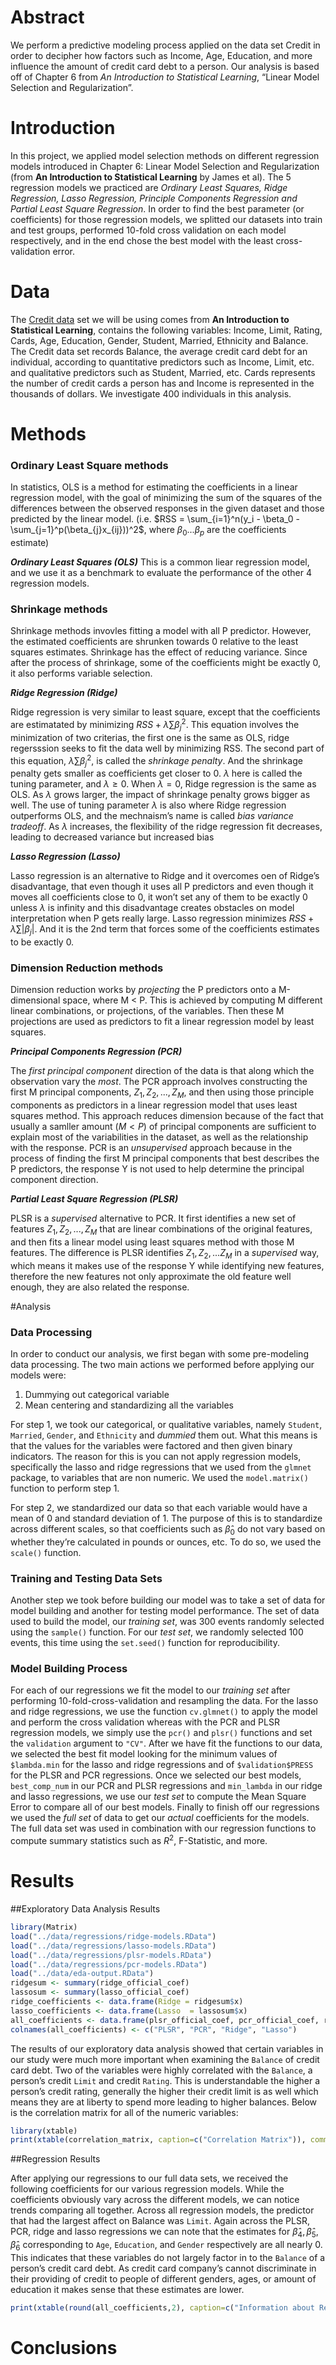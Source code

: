 # Abstract
We perform a predictive modeling process applied on the data set Credit in order to decipher how factors such as Income, Age, Education, and more influence the amount of credit card debt to a person. Our analysis is based off of Chapter 6 from *An Introduction to Statistical Learning*, "Linear Model Selection and Regularization". 

# Introduction

In this project, we applied model selection methods on different regression models introduced in Chapter 6: Linear Model Selection and Regularization (from **An Introduction to Statistical Learning** by James et al). The 5 regression models we practiced are _Ordinary Least Squares, Ridge Regression, Lasso Regression, Principle Components Regression and Partial Least Square Regression_. In order to find the best parameter (or coefficients) for those regression models, we splitted our datasets into train and test groups, performed 10-fold cross validation on each model respectively, and in the end chose the best model with the least cross-validation error.

# Data

The [Credit data](http://www-bcf.usc.edu/~gareth/ISL/Credit.csv) set we will be using comes from **An Introduction to Statistical Learning**, contains the following variables: Income, Limit, Rating, Cards, Age, Education, Gender, Student, Married, Ethnicity and Balance. The Credit data set records Balance, the average credit card debt for an individual, according to quantitative predictors such as Income, Limit, etc. and qualitative predictors such as Student, Married, etc. Cards represents the number of credit cards a person has and Income is represented in the thousands of dollars. We investigate 400 individuals in this analysis.

# Methods

### Ordinary Least Square methods

In statistics, OLS is a method for estimating the coefficients in a linear regression model, with the goal of minimizing the sum of the squares of the differences between the observed responses in the given dataset and those predicted by the linear model. (i.e.  $RSS = \sum_{i=1}^n(y_i - \beta_0 - \sum_{j=1}^p(\beta_{j}x_{ij}))^2$, where $\beta_0 ... \beta_p$ are the coefficients estimate)

**_Ordinary Least Squares (OLS)_**
This is a common liear regression model, and we use it as a benchmark to evaluate the performance of the other 4 regression models. 

### Shrinkage methods

Shrinkage methods invovles fitting a model with all P predictor. However, the estimated coefficients are shrunken towards 0 relative to the least squares estimates. Shrinkage has the effect of reducing variance. Since after the process of shrinkage, some of the coefficients might be exactly 0, it also performs variable selection.

**_Ridge Regression (Ridge)_**

Ridge regression is very similar to least square, except that the coefficients are estimatated by minimizing $RSS + \lambda \sum \beta_j^2$. This equation involves the minimization of two criterias, the first one is the same as OLS, ridge regersssion seeks to fit the data well by minimizing RSS. The second part of this equation, $\lambda \sum \beta_j^2$, is called the _shrinkage penalty_. And the shrinkage penalty gets smaller as coefficients get closer to 0. $\lambda$ here is called the tuning parameter, and $\lambda \geq 0$. When $\lambda = 0$, Ridge regression is the same as OLS. As $\lambda$ grows larger, the impact of shrinkage penalty grows bigger as well. The use of tuning parameter $\lambda$ is also where Ridge regression outperforms OLS, and the mechnaism's name is called _bias variance tradeoff_. As $\lambda$ increases, the flexibility of the ridge regression fit decreases, leading to decreased variance but increased bias

**_Lasso Regression (Lasso)_**

Lasso regression is an alternative to Ridge and it overcomes oen of Ridge's disadvantage, that even though it uses all P predictors and even though it moves all coefficients close to 0, it won't set any of them to be exactly 0 unless $\lambda$ is infinity and this disadvantage creates obstacles on model interpretation when P gets really large. Lasso regression minimizes $RSS + \lambda \sum |{\beta_j}|$. And it is the 2nd term that forces some of the coefficients estimates to be exactly 0.

### Dimension Reduction methods

Dimension reduction works by _projecting_ the P predictors onto a M-dimensional space, where M < P. This is achieved by computing M different linear combinations, or projections, of the variables. Then these M projections are used as predictors to fit a linear regression model by least squares.

**_Principal Components Regression (PCR)_**

The _first principal component_ direction of the data is that along which the observation vary the _most_. The PCR approach involves constructing the first M principal components, $Z_1, Z_2,...,Z_M$, and then using those principle components as predictors in a linear regression model that uses least squares method. This approach reduces dimension because of the fact that usually a samller amount ($M < P$) of principal components are sufficient to explain most of the variabilities in the dataset, as well as the relationship with the response. PCR is an _unsupervised_ approach because in the process of finding the first M principal components that best describes the P predictors, the response Y is not used to help determine the principal component direction.

**_Partial Least Square Regression (PLSR)_**

PLSR is a _supervised_ alternative to PCR. It first identifies a new set of features $Z_1, Z_2,...,Z_M$ that are linear combinations of the original features, and then fits a linear model using least squares method with those M features. The difference is PLSR identifies $Z_1, Z_2,...Z_M$ in a _supervised_ way, which means it makes use of the response Y while identifying new features, therefore the new features not only approximate the old feature well enough, they are also related the response. 





#Analysis 

### Data Processing

In order to conduct our analysis, we first began with some pre-modeling data processing. The two main actions we performed before applying our models were: 

1. Dummying out categorical variable 
2. Mean centering and standardizing all the variables 

For step 1, we took our categorical, or qualitative variables, namely `Student`, `Married`, `Gender`, and `Ethnicity` and *dummied* them out. What this means is that the values for the variables were factored and then given binary indicators. The reason for this is you can not apply regression models, specifically the lasso and ridge regressions that we used from the `glmnet` package, to variables that are non numeric. We used the `model.matrix()` function to perform step 1. 

For step 2, we standardized our data so that each variable would have a mean of 0 and standard deviation of 1. The purpose of this is to standardize across different scales, so that coefficients such as ${\hat\beta_0}$ do not vary based on whether they're calculated in pounds or ounces, etc. To do so, we used the `scale()` function.

### Training and Testing Data Sets 

Another step we took before building our model was to take a set of data for model building and another for testing model performance. The set of data used to build the model, our *training set*, was 300 events randomly selected using the `sample()` function. For our *test set*, we randomly selected 100 events, this time using the `set.seed()` function for reproducibility. 

### Model Building Process 

For each of our regressions we fit the model to our *training set* after performing 10-fold-cross-validation and resampling the data. For the lasso and ridge regressions, we use the function `cv.glmnet()` to apply the model and perform the cross validation whereas with the PCR and PLSR regression models, we simply use the `pcr()` and `plsr()` functions and set the `validation` argument to `"CV"`. After we have fit the functions to our data, we selected the best fit model looking for the minimum values of `$lambda.min` for the lasso and ridge regressions and of `$validation$PRESS` for the PLSR and PCR regressions. Once we selected our best models, `best_comp_num` in our PCR and PLSR regressions and `min_lambda` in our ridge and lasso regressions, we use our *test set* to compute the Mean Square Error to compare all of our best models. Finally to finish off our regressions we used the *full set* of data to get our *actual* coefficients for the models. The full data set was used in combination with our regression functions to compute summary statistics such as $R^{2}$, F-Statistic, and more. 


# Results

##Exploratory Data Analysis Results

```r
library(Matrix)
load("../data/regressions/ridge-models.RData")
load("../data/regressions/lasso-models.RData")
load("../data/regressions/plsr-models.RData")
load("../data/regressions/pcr-models.RData")
load("../data/eda-output.RData")
ridgesum <- summary(ridge_official_coef)
lassosum <- summary(lasso_official_coef)
ridge_coefficients <- data.frame(Ridge = ridgesum$x)
lasso_coefficients <- data.frame(Lasso  = lassosum$x)
all_coefficients <- data.frame(plsr_official_coef, pcr_official_coef, ridge_coefficients, lasso_coefficients)
colnames(all_coefficients) <- c("PLSR", "PCR", "Ridge", "Lasso")
```

The results of our exploratory data analysis showed that certain variables in our study were much more important when examining the `Balance` of credit card debt. Two of the variables were highly correlated with the `Balance`, a person's credit `Limit` and credit `Rating`. This is understandable the higher a person's credit rating, generally the higher their credit limit is as well which means they are at liberty to spend more leading to higher balances. Below is the correlation matrix for all of the numeric variables: 

```r
library(xtable)
print(xtable(correlation_matrix, caption=c("Correlation Matrix")), comment=F)
```

##Regression Results 

After applying our regressions to our full data sets, we received the following coefficients for our various regression models. While the coefficients obviously vary across the different models, we can notice trends comparing all together. Across all regression models, the predictor that had the largest affect on Balance was `Limit`. Again across the PLSR, PCR, ridge and lasso regressions we can note that the estimates for ${\hat\beta_4, \hat\beta_5, \hat\beta_6}$ corresponding to `Age`, `Education`, and `Gender` respectively are all nearly 0. This indicates that these variables do not largely factor in to the `Balance` of a person's credit card debt. As credit card company's cannot discriminate in their providing of credit to people of different genders, ages, or amount of education it makes sense that these estimates are lower.

```r
print(xtable(round(all_coefficients,2), caption=c("Information about Regression Coefficients")), comment=F)
```

# Conclusions
